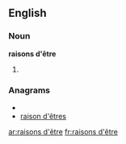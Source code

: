 {{also|raisons d'etre}}
==English==

===Noun===
'''raisons d'être'''

# {{plural of|raison d'être}}

===Anagrams===
* {{alphagram|adeeinorrsst}}
* [[raison d'êtres#English|raison d'êtres]]

[[ar:raisons d'être]]
[[fr:raisons d'être]]